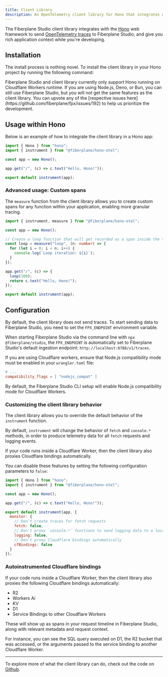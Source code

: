 ---
title: Client Library
description: An OpenTelemetry client library for Hono that integrates with Fiberplane Studio
---


The Fiberplane Studio client library integrates with the [Hono](https://hono.dev/) web framework to send [OpenTelemetry traces](https://opentelemetry.io/docs/concepts/signals/traces/) to Fiberplane Studio, and give you rich application context while you're developing.

<LinkCard
  title="View the code on GitHub"
  description=""
  href="https://github.com/fiberplane/fpx/tree/main/packages/client-library-otel"
  icon="external"
/>

## Installation

The install process is nothing novel. To install the client library in your Hono project by running the following command:

<PackageManagers pkg="@fiberplane/hono-otel" />

<Aside type="caution">
  Fiberplane Studio and client library currently only support Hono running on
  Cloudflare Workers runtime. If you are using Node.js, Deno, or Bun, you can
  still use Fiberplane Studio, but you will not get the same features as the
  client library. You can upvote any of the [respective issues
  here](https://github.com/fiberplane/fpx/issues/192) to help us prioritize the
  development.
</Aside>

## Usage within Hono

Below is an example of how to integrate the client library in a Hono app:

```ts ins={2,8} title="index.ts"
import { Hono } from "hono";
import { instrument } from "@fiberplane/hono-otel";

const app = new Hono();

app.get("/", (c) => c.text("Hello, Hono!"));

export default instrument(app);
```

### Advanced usage: Custom spans

The `measure` function from the client library allows you to create custom spans for any function within your application, enabling more granular tracing.

```ts ins={6-10} title="index.ts"
import { instrument, measure } from "@fiberplane/hono-otel";

const app = new Hono();

// Create a loop function that will get recorded as a span inside the trace for a incoming given request
const loop = measure("loop", (n: number) => {
  for (let i = 0; i < n; i++) {
    console.log(`Loop iteration: ${i}`);
  }
});

app.get("/", (c) => {
  loop(100);
  return c.text("Hello, Hono!");
});

export default instrument(app);
```

## Configuration

By default, the client library does not send traces. To start sending data to Fiberplane Studio, you need to set the `FPX_ENDPOINT` environment variable.

When starting Fiberplane Studio via the command line with `npx @fiberplane/studio`, the `FPX_ENDPOINT` is automatically set to Fiberplane Studio's default ingestion endpoint: `http://localhost:8788/v1/traces`.

If you are using Cloudflare workers, ensure that Node.js compatibility mode must be enabled in your `wrangler.toml` file:

```toml title="wrangler.toml"
# ...
compatibility_flags = [ "nodejs_compat" ]
```

By default, the Fiberplane Studio CLI setup will enable Node.js compatibility mode for Cloudflare Workers.

### Customizing the client library behavior

The client library allows you to override the default behavior of the `instrument` function.

By default, `instrument` will change the behavior of `fetch` and `console.*` methods, in order to produce telemetry data for all `fetch` requests and logging events.

If your code runs inside a Cloudflare Worker, then the client library also proxies Cloudflare bindings automatically.

You can disable these features by setting the following configuration parameters to `false`:

```js ins={9-14} title="index.ts"
import { Hono } from "hono";
import { instrument } from "@fiberplane/hono-otel";

const app = new Hono();

app.get("/", (c) => c.text("Hello, Hono!"));

export default instrument(app, {
  monitor: {
    // Don't create traces for fetch requests
    fetch: false,
    // Don't proxy `console.*` functions to send logging data to a local FPX server
    logging: false,
    // Don't proxy Cloudflare bindings automatically
    cfBindings: false
  }
});
```

### Autoinstrumented Cloudflare bindings

If your code runs inside a Cloudflare Worker, then the client library also proxies the following Cloudflare bindings automatically:

- R2
- Workers Ai
- KV
- D1
- Service Bindings to other Cloudflare Workers

These will show up as spans in your request timeline in Fiberplane Studio, along with relevant metadata and request context.

For instance, you can see the SQL query executed on D1, the R2 bucket that was accessed, or the arguments passed to the service binding to another Cloudflare Worker.

---

To explore more of what the client library can do, check out the code on [Github](https://github.com/fiberplane/fpx/tree/main/packages/client-library-otel).
